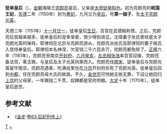 '''徒单皇后'''（{{bd|12世纪|？|1170年||T}}），[[金朝|金朝]]海陵王[[完颜亮|完颜亮]]皇后，父亲是[[太师|太师]][[徒单斜也|徒单斜也]]。初为完颜亮的'''岐国王妃'''，[[天德_(金)|天德]]二年（1150年）封为[[惠妃|惠妃]]，九月立为[[皇后|皇后]]，号'''第一娘子'''，生[[太子|太子]][[完颜光英|完颜光英]]。

天德三年（1151年）[[十一月廿一|十一月廿一]]，徒单皇后[[生日|生日]]，百官在武德殿称贺。之后，完颜亮后宫越来越多，徒单皇后的宠幸渐衰，很少得到进见。沈璋妻子张氏曾经是太子完颜光英的保母，耶律彻在北京与完颜亮游从，完颜亮派张氏及耶律彻的妻子侯氏入宫侍奉皇后。耶律彻本名神涅，欠官钱二千六百余万，完颜亮都免除了。[[正隆|正隆]]六年（1161年），完颜亮至南京[[开封府|开封府]]，[[六月|六月]][[癸亥|癸亥]]，[[左丞相|左丞相]][[张浩_(金朝)|张浩]]率百官迎接，完颜亮备法驾，乘玉辂，与皇后及太子光英同乘而入。完颜亮伐[[南宋|南宋]]，徒单皇后与完颜光英留守南京。完颜亮遇害，陀满讹里也在[[汴京|汴京]]开封府杀死了完颜光英。徒单皇后回到[[中都|中都]]，住在完颜亮母大氏的故居。不久，[[金世宗|金世宗]]可怜她无依无靠，下诏让她回归[[上京|上京]]的父母家，一年赐钱二千贯，奴婢都是官府供粮。[[大定_(金)|大定]]十年（1170年），徒单皇后逝世。

==参考文献==
*《[[金史|金史]]·[[s:金史/卷63|卷63·后妃列传上]]》
{{start box}} 
{{s-before|[[悼平皇后|裴满皇后]]}} 
{{s-title|[[:Category:金朝皇后|金朝皇后]]|1150年—1161年}} 
{{s-after|[[徒單皇后_(金衛紹王)|徒单皇后]]}} 
{{end box}} 
{{金朝皇后}}

[[Category:金朝皇后|T]]
[[Category:徒单氏|~]]